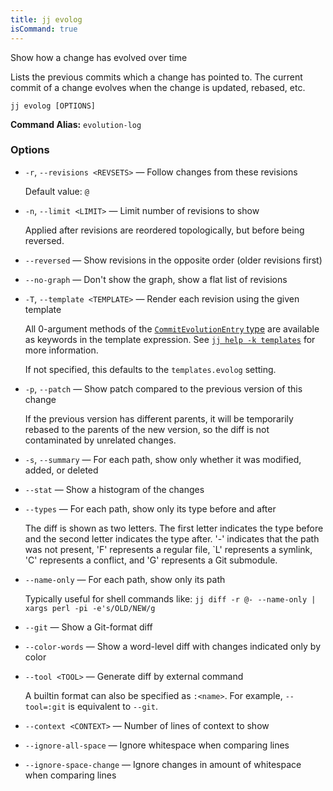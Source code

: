 ```yaml
---
title: jj evolog
isCommand: true
---
```


Show how a change has evolved over time

Lists the previous commits which a change has pointed to. The current commit of a change evolves when the change is updated, rebased, etc.

```shell title="Usage"
jj evolog [OPTIONS]
```

**Command Alias:** `evolution-log`

### Options

- `-r`, `--revisions <REVSETS>` — Follow changes from these revisions

  Default value: `@`
- `-n`, `--limit <LIMIT>` — Limit number of revisions to show

  Applied after revisions are reordered topologically, but before being reversed.
- `--reversed` — Show revisions in the opposite order (older revisions first)
- `--no-graph` — Don't show the graph, show a flat list of revisions
- `-T`, `--template <TEMPLATE>` — Render each revision using the given template

  All 0-argument methods of the [`CommitEvolutionEntry` type] are available as keywords in the template expression. See [`jj help -k templates`] for more information.

  If not specified, this defaults to the `templates.evolog` setting.

  [`CommitEvolutionEntry` type]: https://jj-vcs.github.io/jj/latest/templates/#commitevolutionentry-type

  [`jj help -k templates`]: https://jj-vcs.github.io/jj/latest/templates/
- `-p`, `--patch` — Show patch compared to the previous version of this change

  If the previous version has different parents, it will be temporarily rebased to the parents of the new version, so the diff is not contaminated by unrelated changes.
- `-s`, `--summary` — For each path, show only whether it was modified, added, or deleted
- `--stat` — Show a histogram of the changes
- `--types` — For each path, show only its type before and after

  The diff is shown as two letters. The first letter indicates the type before and the second letter indicates the type after. '-' indicates that the path was not present, 'F' represents a regular file, `L' represents a symlink, 'C' represents a conflict, and 'G' represents a Git submodule.
- `--name-only` — For each path, show only its path

  Typically useful for shell commands like: `jj diff -r @- --name-only | xargs perl -pi -e's/OLD/NEW/g`
- `--git` — Show a Git-format diff
- `--color-words` — Show a word-level diff with changes indicated only by color
- `--tool <TOOL>` — Generate diff by external command

  A builtin format can also be specified as `:<name>`. For example, `--tool=:git` is equivalent to `--git`.
- `--context <CONTEXT>` — Number of lines of context to show
- `--ignore-all-space` — Ignore whitespace when comparing lines
- `--ignore-space-change` — Ignore changes in amount of whitespace when comparing lines

